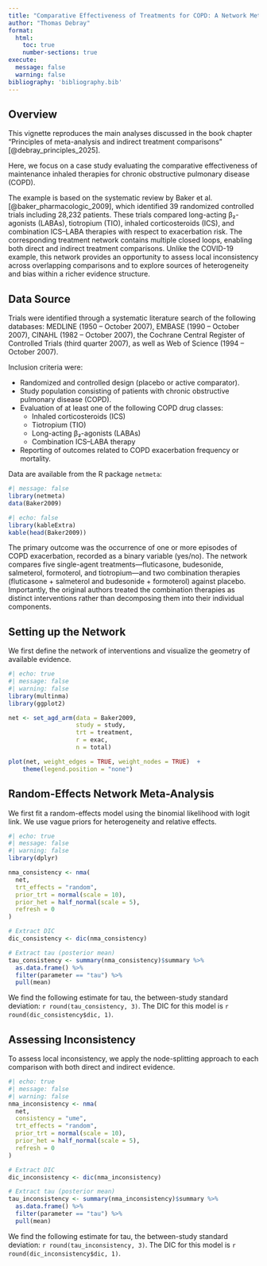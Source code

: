 ```yaml
---
title: "Comparative Effectiveness of Treatments for COPD: A Network Meta-Analysis Example"
author: "Thomas Debray"
format:
  html:
    toc: true
    number-sections: true
execute:
  message: false
  warning: false
bibliography: 'bibliography.bib'
---
```



## Overview
This vignette reproduces the main analyses discussed in the book chapter "Principles of meta-analysis and indirect treatment comparisons" [@debray_principles_2025].

Here, we focus on a case study evaluating the comparative effectiveness of maintenance inhaled therapies for chronic obstructive pulmonary disease (COPD).

The example is based on the systematic review by Baker et al. [@baker_pharmacologic_2009], which identified 39 randomized controlled trials including 28,232 patients. These trials compared long-acting β₂-agonists (LABAs), tiotropium (TIO), inhaled corticosteroids (ICS), and combination ICS–LABA therapies with respect to exacerbation risk. The corresponding treatment network contains multiple closed loops, enabling both direct and indirect treatment comparisons. Unlike the COVID-19 example, this network provides an opportunity to assess local inconsistency across overlapping comparisons and to explore sources of heterogeneity and bias within a richer evidence structure.

## Data Source

Trials were identified through a systematic literature search of the following databases: MEDLINE (1950 -- October 2007), EMBASE (1990 -- October 2007), CINAHL (1982 -- October 2007), the Cochrane Central Register of Controlled Trials (third quarter 2007), as well as Web of Science (1994 -- October 2007).

Inclusion criteria were:

* Randomized and controlled design (placebo or active comparator).
* Study population consisting of patients with chronic obstructive pulmonary disease (COPD).
* Evaluation of at least one of the following COPD drug classes:
  * Inhaled corticosteroids (ICS)
  * Tiotropium (TIO)
  * Long-acting β₂-agonists (LABAs)
  * Combination ICS–LABA therapy
* Reporting of outcomes related to COPD exacerbation frequency or mortality.
	
Data are available from the R package `netmeta`:

```r
#| message: false
library(netmeta)
data(Baker2009)
```

```r
#| echo: false
library(kableExtra)
kable(head(Baker2009))
```

The primary outcome was the occurrence of one or more episodes of COPD exacerbation, recorded as a binary variable (yes/no).
The network compares five single-agent treatments—fluticasone, budesonide, salmeterol, formoterol, and tiotropium—and two combination therapies (fluticasone + salmeterol and budesonide + formoterol) against placebo.
Importantly, the original authors treated the combination therapies as distinct interventions rather than decomposing them into their individual components.

## Setting up the Network

We first define the network of interventions and visualize the geometry of available evidence.

```r
#| echo: true
#| message: false
#| warning: false
library(multinma)
library(ggplot2)

net <- set_agd_arm(data = Baker2009,
                   study = study,
                   trt = treatment,
                   r = exac,
                   n = total)

plot(net, weight_edges = TRUE, weight_nodes = TRUE)  +
    theme(legend.position = "none")
```


## Random-Effects Network Meta-Analysis

We first fit a random-effects model using the binomial likelihood with logit link. We use vague priors for heterogeneity and relative effects.

```r
#| echo: true
#| message: false
#| warning: false
library(dplyr)

nma_consistency <- nma(
  net,
  trt_effects = "random",
  prior_trt = normal(scale = 10),
  prior_het = half_normal(scale = 5),
  refresh = 0
)

# Extract DIC
dic_consistency <- dic(nma_consistency)

# Extract tau (posterior mean)
tau_consistency <- summary(nma_consistency)$summary %>%
  as.data.frame() %>%
  filter(parameter == "tau") %>%
  pull(mean)
```

We find the following estimate for tau, the between-study standard deviation: `r round(tau_consistency, 3)`. The DIC for this model is `r round(dic_consistency$dic, 1)`.

## Assessing Inconsistency
To assess local inconsistency, we apply the node-splitting approach to each comparison with both direct and indirect evidence.

```r
#| echo: true
#| message: false
#| warning: false
nma_inconsistency <- nma(
  net,
  consistency = "ume",
  trt_effects = "random",
  prior_trt = normal(scale = 10),
  prior_het = half_normal(scale = 5),
  refresh = 0
)

# Extract DIC
dic_inconsistency <- dic(nma_inconsistency)

# Extract tau (posterior mean)
tau_inconsistency <- summary(nma_inconsistency)$summary %>%
  as.data.frame() %>%
  filter(parameter == "tau") %>%
  pull(mean)
```

We find the following estimate for tau, the between-study standard deviation: `r round(tau_inconsistency, 3)`. The DIC for this model is `r round(dic_inconsistency$dic, 1)`.

